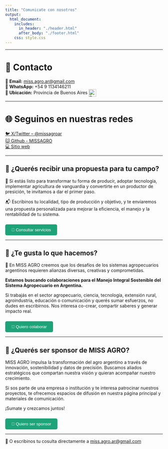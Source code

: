 ```yaml
---
title: "Comunicate con nosotros"
output: 
  html_document:
    includes:
      in_header: "./header.html"
      after_body: "./footer.html"
    css: style.css
---
```


---

# 👥 Contacto

📧 **Email:** [miss.agro.ar@gmail.com](mailto:missagroar@gmail.com)  
📱 **WhatsApp:** +54 9 1134146211  
📍 **Ubicación:** Provincia de Buenos Aires
<img src="https://upload.wikimedia.org/wikipedia/commons/1/1a/Flag_of_Argentina.svg" alt="Bandera Argentina" width="24" style="vertical-align:middle;">  

---

# 🌐 Seguinos en nuestras redes

[🐦 X/Twitter – @missagroar](https://x.com/missagroar)  
[🐱 Github - MISSAGRO](https://github.com/MISSAGRO)  
[💻 Sitio web](https://missagro.github.io/MISSAGRO)  

---  

## 🤝 ¿Querés recibir una propuesta para tu campo?

🚜 Si estás listo para transformar tu forma de producir, adoptar tecnología, implementar agricultura de vanguardia y convertirte en un productor de presición, te invitamos a dar el primer paso.

📬 Escribinos tu localidad, tipo de producción y objetivo, y te enviaremos una propuesta personalizada para mejorar la eficiencia, el manejo y la rentabilidad de tu sistema.

<!-- Botón que despliega el formulario de servicios -->
<button onclick="document.getElementById('formulario-servicios').style.display='block'" 
        style="background-color: #1ea379; color: white; padding: 10px 20px; border: none; border-radius: 5px; margin-top: 10px;">
📧 Consultar servicios
</button>

<!-- Formulario de servicios -->
<div id="formulario-servicios" style="display:none; margin-top: 20px;">

<form action="https://formspree.io/f/xvgaonga" method="POST">
  <label>Nombre completo:<br>
    <input type="text" name="nombre" required>
  </label><br><br>

  <label>Email de contacto:<br>
    <input type="email" name="_replyto" required>
  </label><br><br>

  <label>Zona o localidad:<br>
    <input type="text" name="zona">
  </label><br><br>

  <label>¿En qué servicios tenés interés?<br>
    <textarea name="mensaje" rows="4" required></textarea>
  </label><br><br>

  <button type="submit" style="background-color:#004d40; color:white; padding:10px 20px; border:none; border-radius:5px;">
    Enviar consulta
  </button>
</form>
</div>

---

## 🤝 ¿Te gusta lo que hacemos?

💞️ En MISS AGRO creemos que los desafíos de los sistemas agropecuarios argentinos requieren alianzas diversas, creativas y comprometidas.

**Estamos buscando colaboraciones para el Manejo Integral Sostenible del Sistema Agropecuario en Argentina.**

Si trabajás en el sector agropecuario, ciencia, tecnología, extensión rural, agroindustria, educación o comunicación y querés sumar esfuerzos, no dudes en escribirnos. Nos interesa co-crear, compartir saberes y generar impacto real.

<!-- Botón que despliega el formulario de colaboración -->
<button onclick="document.getElementById('formulario-colaboracion').style.display='block'" 
        style="background-color: #1ea379; color: white; padding: 10px 20px; border: none; border-radius: 5px; margin-top: 10px;">
📧 Quiero colaborar
</button>

<!-- Formulario de colaboración -->
<div id="formulario-colaboracion" style="display:none; margin-top: 20px;">

<form action="https://formspree.io/f/xvgaonga" method="POST">
  <label>Nombre completo:<br>
    <input type="text" name="nombre" required>
  </label><br><br>

  <label>Email de contacto:<br>
    <input type="email" name="_replyto" required>
  </label><br><br>

  <label>Zona o localidad:<br>
    <input type="text" name="zona">
  </label><br><br>

  <label>¿En qué te gustaría colaborar?<br>
    <textarea name="mensaje" rows="4" required></textarea>
  </label><br><br>

  <button type="submit" style="background-color:#004d40; color:white; padding:10px 20px; border:none; border-radius:5px;">
    Enviar propuesta
  </button>
</form>
</div>

---

## 🤝 ¿Querés ser sponsor de MISS AGRO?  

MISS AGRO impulsa la transformación del agro argentino a través de innovación, sostenibilidad y datos de precisión.
Buscamos aliados estratégicos que compartan nuestra visión y quieran acompañar nuestro crecimiento.

Si sos parte de una empresa o institución y te interesa patrocinar nuestros proyectos, te ofrecemos espacios de difusión en nuestra página principal y materiales de comunicación.

¡Sumate y crezcamos juntos!

<!-- Botón que despliega el formulario de sponsor -->
<button onclick="document.getElementById('formulario-sponsor').style.display='block'" style="background-color: #1ea379; color: white; padding: 10px 20px; border: none; border-radius: 5px; margin-top: 10px;"> 🌟 Quiero ser sponsor </button>

<!-- Formulario de sponsor --> <div id="formulario-sponsor" style="display:none; margin-top: 20px;"> <form action="https://formspree.io/f/xvgaonga" method="POST"> <label>Nombre completo:<br> <input type="text" name="nombre" required> </label><br><br>
<label>Email de contacto:<br> <input type="email" name="_replyto" required> </label><br><br>

<label>Empresa / Institución:<br> <input type="text" name="empresa"> </label><br><br>

<label>Mensaje:<br> <textarea name="mensaje" rows="4" required placeholder="Contanos brevemente tu propuesta de sponsoreo."></textarea> </label><br><br>

<button type="submit" style="background-color:#004d40; color:white; padding:10px 20px; border:none; border-radius:5px;"> Enviar propuesta </button> </form> </div>

---

📩 O escribinos tu cosulta directamente a [miss.agro.ar@gmail.com](mailto:miss.agro.ar@gmail.com)

